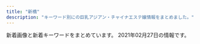 ```yaml
---
title: "新橋"
description: "キーワード別にの巨乳アジアン・チャイナエステ嬢情報をまとめました。"
---
```


新着画像と新着キーワードをまとめています。
2021年02月27日の情報です。

<DmmAffiliateIns />
<KeywordTable
  shops={
    [
    {
        "name": "\u5e78\u305b\u306e\u6642\u9593",
        "img_links": [
            "http://www.shiawasenojikan.esjp.info/images/staff_t.jpg",
            "http://www.shiawasenojikan.esjp.info/images/head.jpg",
            "http://www.shiawasenojikan.esjp.info/images/news.jpg",
            "http://www.shiawasenojikan.esjp.info/files/015.jpg",
            "http://www.shiawasenojikan.esjp.info/images/sys2.jpg",
            "http://www.shiawasenojikan.esjp.info/files/010.jpg",
            "http://www.shiawasenojikan.esjp.info/files/001.jpg",
            "http://www.shiawasenojikan.esjp.info/images/mobile.jpg",
            "http://www.shiawasenojikan.esjp.info/images/tel.jpg",
            "http://www.shiawasenojikan.esjp.info/images/link_t.jpg",
            "http://www.shiawasenojikan.esjp.info/images/sys1.jpg",
            "http://www.shiawasenojikan.esjp.info/files/009.jpg",
            "http://www.shiawasenojikan.esjp.info/images/int2.jpg",
            "http://www.shiawasenojikan.esjp.info/files/003.jpg",
            "http://www.shiawasenojikan.esjp.info/images/interior_t.jpg"
        ],
        "station": "JR\u65b0\u6a4b\u99c5\u65e5\u6bd4\u8c37\u53e3",
        "url": "http://www.shiawasenojikan.esjp.info/",
        "keywords": {
            "87": 3,
            "86": 1,
            "88": 1,
            "D": 5
        }
    },
    {
        "keywords": {
            "C": 15
        },
        "img_links": [
            "http://tamachi-en.link/images/g2.jpg",
            "http://tamachi-en.link/images/g0.jpg",
            "http://tamachi-en.link/images/g4.jpg",
            "http://tamachi-en.link/images/zi_staff.png",
            "http://tamachi-en.link/images/g8.jpg",
            "http://tamachi-en.link/images/g6.jpg",
            "http://tamachi-en.link/images/mobile.png",
            "http://tamachi-en.link/images/top.jpg",
            "http://tamachi-en.link/images/g3.jpg",
            "http://tamachi-en.link/images/zi_link.png",
            "http://tamachi-en.link/images/g5.jpg",
            "http://tamachi-en.link/images/new1.jpg",
            "http://tamachi-en.link/images/g1.jpg"
        ],
        "station": "JR\u7530\u753a\u99c5\u6771\u53e3",
        "name": "\u7e01",
        "url": "http://tamachi-en.link/"
    },
    {
        "url": "https://hamamatsucho-esthe.work/",
        "station": "JR\u6d5c\u677e\u753a\u99c5\u5317\u53e3",
        "img_links": [
            "https://hamamatsucho-esthe.work/menu/blog.png",
            "https://hamamatsucho-esthe.work/2020/11/06/momo-s1.jpg",
            "https://hamamatsucho-esthe.work/menu/friend.png",
            "https://hamamatsucho-esthe.work/staff/momo-s1.jpg",
            "https://hamamatsucho-esthe.work/2019/05/25/koko-s1.jpg",
            "https://hamamatsucho-esthe.work/images/qrcode.png",
            "https://hamamatsucho-esthe.work/images/footer-r.png",
            "https://hamamatsucho-esthe.work/room/esthe3.jpg",
            "https://hamamatsucho-esthe.work/staff/yuki-l1.jpg",
            "https://hamamatsucho-esthe.work/2018/09/10/sora-s1.jpg",
            "https://hamamatsucho-esthe.work/2019/11/05/nanami-s1.jpg",
            "https://hamamatsucho-esthe.work/images/footer-l.png",
            "https://hamamatsucho-esthe.work/images/main1.jpg",
            "https://hamamatsucho-esthe.work/staff/nanami-l1.jpg",
            "https://hamamatsucho-esthe.work/icon/twitter.png",
            "https://hamamatsucho-esthe.work/kana01.png",
            "https://hamamatsucho-esthe.work/staff/nanami-s1.jpg",
            "https://hamamatsucho-esthe.work/icon/line.png",
            "https://hamamatsucho-esthe.work/room/esthe2.jpg",
            "https://hamamatsucho-esthe.work/menu/home.png",
            "https://hamamatsucho-esthe.work/2018/12/26/sayaka-s1.jpg",
            "https://hamamatsucho-esthe.work/button/blog.png",
            "https://hamamatsucho-esthe.work/button/staff.png",
            "https://hamamatsucho-esthe.work/2020/07/30/maki-s1.jpg",
            "https://hamamatsucho-esthe.work/staff/momo-l1.jpg",
            "https://hamamatsucho-esthe.work/images/flower.png",
            "https://hamamatsucho-esthe.work/icon/google_plus.png",
            "https://hamamatsucho-esthe.work/menu/gallery.png",
            "https://hamamatsucho-esthe.work/2020/01/05/yuki-s1.jpg",
            "https://hamamatsucho-esthe.work/button/home.png",
            "https://hamamatsucho-esthe.work/2019/05/25/riko-s1.jpg",
            "https://hamamatsucho-esthe.work/2018/11/09/kana-s1.jpg",
            "https://hamamatsucho-esthe.work/2018/09/10/misa-s1.jpg",
            "https://hamamatsucho-esthe.work/staff/sora-s1.jpg",
            "https://hamamatsucho-esthe.work/2019/06/14/riri-s1.jpg",
            "https://hamamatsucho-esthe.work/room/esthe1.jpg",
            "https://hamamatsucho-esthe.work/staff/yuki-s1.jpg",
            "https://hamamatsucho-esthe.work/staff/maki-s1.jpg",
            "https://hamamatsucho-esthe.work/images/clear.png",
            "https://hamamatsucho-esthe.work/2019/01/14/emi-s1.jpg",
            "https://hamamatsucho-esthe.work/staff/maki-l1.jpg",
            "https://hamamatsucho-esthe.work/images/main-sp.jpg",
            "https://hamamatsucho-esthe.work/staff/riko-s1.jpg",
            "https://hamamatsucho-esthe.work/icon/facebook.png",
            "https://hamamatsucho-esthe.work/menu/info.png",
            "https://hamamatsucho-esthe.work/staff/sora-l1.jpg"
        ],
        "keywords": {
            "F": 14,
            "E": 7,
            "C": 14
        },
        "name": "Artemis"
    },
    {
        "name": "\u6c34\u7121\u6708\uff5e\u307f\u306a\u3065\u304d\uff5e",
        "station": "JR\u6d5c\u677e\u753a\u99c5\u5357\u53e3",
        "url": "https://minazuki-tokyo.com/",
        "keywords": {
            "90": 4,
            "85": 4,
            "83": 4,
            "86": 4,
            "87": 4
        },
        "img_links": [
            "https://minazuki-tokyo.com/wp-content/uploads/2021/02/t08.png",
            "https://minazuki-tokyo.com/wp-content/uploads/2021/02/top2.png",
            "https://minazuki-tokyo.com/wp-content/uploads/2021/02/t01.png",
            "https://minazuki-tokyo.com/wp-content/uploads/2021/02/sm04.png",
            "https://minazuki-tokyo.com/wp-content/uploads/2021/02/t06.png",
            "https://minazuki-tokyo.com/wp-content/uploads/2021/02/2-09.png",
            "https://minazuki-tokyo.com/wp-content/uploads/2020/11/photo05.png",
            "https://minazuki-tokyo.com/wp-content/uploads/2021/02/add2-22.11.56.png",
            "https://minazuki-tokyo.com/wp-content/uploads/2021/02/sm01.png",
            "https://minazuki-tokyo.com/wp-content/uploads/2021/02/haru.jpg",
            "https://minazuki-tokyo.com/wp-content/uploads/2021/02/sm03.png",
            "https://minazuki-tokyo.com/wp-content/uploads/2021/02/t04.png",
            "https://minazuki-tokyo.com/wp-content/uploads/2021/02/yuyu.png",
            "https://minazuki-tokyo.com/wp-content/uploads/2020/11/photo02.png",
            "https://minazuki-tokyo.com/wp-content/uploads/2021/02/cam.png",
            "https://minazuki-tokyo.com/wp-content/uploads/2021/02/haru.png",
            "https://minazuki-tokyo.com/wp-content/uploads/2021/02/yumi.png",
            "https://minazuki-tokyo.com/wp-content/uploads/2021/02/yuyu2.jpg",
            "https://minazuki-tokyo.com/wp-content/uploads/2021/02/koyuri-1.jpg",
            "https://minazuki-tokyo.com/wp-content/uploads/2021/02/t02.png",
            "https://minazuki-tokyo.com/wp-content/uploads/2021/02/sm02.png",
            "https://minazuki-tokyo.com/wp-content/uploads/2021/02/t03.png",
            "https://minazuki-tokyo.com/wp-content/uploads/2021/02/top1.png",
            "https://minazuki-tokyo.com/wp-content/uploads/2021/02/yumi.jpg",
            "https://minazuki-tokyo.com/wp-content/uploads/2020/11/photo03.png",
            "https://minazuki-tokyo.com/wp-content/uploads/2020/11/photo04.png",
            "https://minazuki-tokyo.com/wp-content/uploads/2021/02/t05.png",
            "https://minazuki-tokyo.com/wp-content/uploads/2020/11/photo01.png",
            "https://minazuki-tokyo.com/wp-content/uploads/2021/02/ayu.png",
            "https://minazuki-tokyo.com/wp-content/uploads/2021/02/koyuri.png",
            "https://minazuki-tokyo.com/wp-content/uploads/2021/02/price.png",
            "https://minazuki-tokyo.com/wp-content/uploads/2021/02/t07.png",
            "https://minazuki-tokyo.com/wp-content/uploads/2021/02/ayu.jpg"
        ]
    },
    {
        "keywords": {
            "E": 6,
            "87": 6,
            "88": 10,
            "85": 4,
            "84": 4
        },
        "img_links": [
            "http://body-heal.net/images/access/03.jpg",
            "http://body-heal.net/images/store/01.jpg",
            "http://body-heal.net/images/access/01.jpg",
            "http://body-heal.net/staffPhoto/b20190120201033.jpg",
            "http://body-heal.net/staffPhoto/b20190117105438.jpg",
            "http://body-heal.net/staffPhoto/b20180926231950.jpg",
            "http://body-heal.net/images/access/02.jpg",
            "http://body-heal.net/images/store/05.jpg",
            "http://body-heal.net/uploadfiles/images/campaignBodyHealNet.jpg",
            "http://body-heal.net/images/access/05.jpg",
            "http://body-heal.net/images/store/06.jpg",
            "http://body-heal.net/staffPhoto/b20190608222039.jpg",
            "http://body-heal.net/staffPhoto/b20180721035111.jpg",
            "http://body-heal.net/staffPhoto/b20190608220420.jpg",
            "http://body-heal.net/images/store/04.jpg",
            "http://body-heal.net/images/show.jpg",
            "http://body-heal.net/js/sliderLine/slide_next.png",
            "http://body-heal.net/staffPhoto/b20190218130854.jpg",
            "http://body-heal.net/js/sliderLine/slide_prev.png",
            "http://body-heal.net/images/access/04.jpg"
        ],
        "station": "JR\u7530\u753a\u99c5\u4e09\u7530\u53e3",
        "url": "http://body-heal.net/",
        "name": "Tami"
    },
    {
        "url": "https://www.morinokaori-massage.com/",
        "name": "\u68ee\u306e\u9999",
        "keywords": {},
        "station": "JR\u7530\u753a\u99c5\u897f\u53e3",
        "img_links": [
            "https://static.wixstatic.com/media/c0eb72_43f5a28bd3004602b64ed4bc3095af0e~mv2.png",
            "https://static.wixstatic.com/media/c0eb72_026f8703429f4d1a93067d6664ba9e24~mv2.png",
            "https://static.wixstatic.com/media/c0eb72_9f57c6ba804e4a55805040f7832a3bb9~mv2.png",
            "https://static.wixstatic.com/media/c0eb72_068fd8e3a6034963bb1dcf1002759294~mv2.png",
            "https://static.wixstatic.com/media/c0eb72_349ce6f6faed4c09b9ec1e412ba7a370~mv2.jpg"
        ]
    },
    {
        "img_links": [
            "https://egao.tyo.cm/images/top_slider01.jpg",
            "https://egao.tyo.cm/images/link_nav03.jpg",
            "https://egao.tyo.cm/images/top.png",
            "https://egao.tyo.cm/images/info1.jpg",
            "https://egao.tyo.cm/photos/sites/29/2021/02/2021022004462688.jpg",
            "https://egao.tyo.cm/photos/sites/29/2021/02/2021022504091367.jpg",
            "https://egao.tyo.cm/images/ico01.png",
            "https://egao.tyo.cm/photos/sites/29/2021/02/2021022004463068.jpg",
            "https://egao.tyo.cm/images/info2.jpg",
            "https://egao.tyo.cm/images/side_link.jpg",
            "https://egao.tyo.cm/images/sp_top.jpg",
            "https://egao.tyo.cm/images/link_nav01.jpg",
            "https://egao.tyo.cm/images/link_nav04.jpg",
            "https://egao.tyo.cm/images/side_tel.jpg",
            "https://egao.tyo.cm/images/link_nav02.jpg",
            "https://egao.tyo.cm/photos/sites/29/2021/02/2021022004462937.jpg",
            "https://egao.tyo.cm/images/link_nav05.jpg",
            "https://egao.tyo.cm/images/side_mobile.jpg",
            "https://egao.tyo.cm/images/top_slider02.jpg",
            "https://egao.tyo.cm/photos/sites/29/2021/02/2021022504090746.jpg",
            "https://egao.tyo.cm/images/link_nav07.jpg",
            "https://egao.tyo.cm/images/info3.jpg",
            "https://egao.tyo.cm/images/link_nav06.jpg",
            "https://egao.tyo.cm/photos/sites/29/2021/02/2021022004462785.jpg"
        ],
        "name": "\u7b11\u9854",
        "keywords": {
            "86": 2,
            "87": 1,
            "D": 5,
            "85": 2
        },
        "station": "JR\u65b0\u6a4b\u99c5\u70cf\u68ee\u53e3",
        "url": "https://egao.tyo.cm/"
    },
    {
        "keywords": {},
        "url": "http://www.k-harunoie.info/",
        "name": "\u6625\u306e\u5bb6",
        "station": "JR\u7530\u753a\u99c5\u6771\u53e3",
        "img_links": [
            "http://www.k-harunoie.info/imge/tel.png",
            "http://www.k-harunoie.info/imge/ta.png",
            "http://www.k-harunoie.info/imge/botton.jpg",
            "http://www.k-harunoie.info/imge/p-2.jpg",
            "http://www.k-harunoie.info/imge/interior_t.jpg",
            "http://www.k-harunoie.info/imge/p-4.jpg",
            "http://www.k-harunoie.info/imge/sys.png",
            "http://www.k-harunoie.info/imge/s1.png",
            "http://www.k-harunoie.info/imge/p-5.jpg",
            "http://www.k-harunoie.info/imge/staff_t.jpg",
            "http://www.k-harunoie.info/imge/service1.jpg",
            "http://www.k-harunoie.info/imge/p-1.jpg",
            "http://www.k-harunoie.info/imge/service3.jpg",
            "http://www.k-harunoie.info/imge/int2.png",
            "http://www.k-harunoie.info/imge/s0.png",
            "http://www.k-harunoie.info/imge/service2.jpg"
        ]
    },
    {
        "station": "JR\u65b0\u6a4b\u99c5\u65e5\u6bd4\u8c37\u53e3",
        "img_links": [
            "https://static.wixstatic.com/media/096f64_8257be981a5140629dd93b0518612408~mv2.png",
            "https://static.wixstatic.com/media/ff29a7_996c77cb89cc4012a35bb0813c645fdf~mv2.jpg",
            "https://static.wixstatic.com/media/ff29a7_d9f852b350a141b1ae8d7d80ce91ecfa~mv2.jpg",
            "https://static.wixstatic.com/media/096f64_9dd53b8d3bbc46b7a5d8f8f9f83f67c0~mv2.jpg",
            "https://static.wixstatic.com/media/096f64_f44509cd762744dc939f70f318a6882b~mv2.jpg",
            "https://static.wixstatic.com/media/096f64_74d971185d704fdc84b70e0c1b3fad87~mv2.png",
            "https://static.wixstatic.com/media/096f64_52d4813cc07e460bb6afbcc198483fb5~mv2.jpg",
            "https://static.wixstatic.com/media/096f64_10d0713f8b274a5b8f6b2944f7fee791~mv2.jpg",
            "https://static.wixstatic.com/media/ff29a7_5a71cab9e560455a86a69dee65e387e6~mv2.jpg",
            "https://static.wixstatic.com/media/096f64_86555ca80ef14b6ebdbbf7aa72a380fc~mv2.jpg",
            "https://static.wixstatic.com/media/ff29a7_47d81575374144dda595a587847070b9~mv2.jpg",
            "https://static.wixstatic.com/media/ff29a7_d6b424065e3946fc8a31bd093d286366~mv2.jpg"
        ],
        "name": "\u30df\u30fc\u30c7\u30a3\u30fc",
        "keywords": {},
        "url": "https://www.meedeemassage.com/"
    },
    {
        "img_links": [
            "http://shiawase.mssg.jp/images/staff_image/staff_d08b.jpg",
            "http://shiawase.mssg.jp/images/staff/sta_021.jpg",
            "http://shiawase.mssg.jp/images/top/top_04.jpg",
            "http://shiawase.mssg.jp/images/staff/sta_04.jpg",
            "http://shiawase.mssg.jp/images/staff_image/staff_d04c.jpg",
            "http://shiawase.mssg.jp/images/home/top_qp.jpg",
            "http://shiawase.mssg.jp/images/top/top_05.jpg",
            "http://shiawase.mssg.jp/images/staff/sta_0z12.jpg",
            "http://shiawase.mssg.jp/images/staff/sta_0z4.jpg",
            "http://shiawase.mssg.jp/images/staff_one/staff_one_05.jpg",
            "http://shiawase.mssg.jp/images/staff/sta_08.jpg",
            "http://shiawase.mssg.jp/images/top/top_02.jpg",
            "http://shiawase.mssg.jp/images/system/syatem_302.jpg",
            "http://shiawase.mssg.jp/images/home/index_04.jpg",
            "http://shiawase.mssg.jp/images/staff/sta_03.jpg",
            "http://shiawase.mssg.jp/images/staff_image/staff_d01b.jpg",
            "http://shiawase.mssg.jp/images/staff_one/staff_one_03.jpg",
            "http://shiawase.mssg.jp/images/staff_image/staff_d01a.jpg",
            "http://shiawase.mssg.jp/images/staff/sta_010.jpg",
            "http://shiawase.mssg.jp/images/staff_one/staff_one_04.jpg",
            "http://shiawase.mssg.jp/images/staff/sta_06.jpg",
            "http://shiawase.mssg.jp/images/staff/sta_0z9.jpg",
            "http://shiawase.mssg.jp/images/staff/sta_01.jpg",
            "http://shiawase.mssg.jp/images/staff_image/staff_d08a.jpg",
            "http://shiawase.mssg.jp/images/staff_image/staff_d02b.jpg",
            "http://shiawase.mssg.jp/images/staff_one/staff_one_01.jpg",
            "http://shiawase.mssg.jp/images/gallery/gallery_401.jpg",
            "http://shiawase.mssg.jp/images/home/QR.png",
            "http://shiawase.mssg.jp/images/staff/sta_0z8.jpg",
            "http://shiawase.mssg.jp/images/staff/sta_0z2.jpg",
            "http://shiawase.mssg.jp/images/home/index_qup.jpg",
            "http://shiawase.mssg.jp/images/top/top_06.jpg",
            "http://shiawase.mssg.jp/images/gallery/gallery_104.jpg",
            "http://shiawase.mssg.jp/images/staff/sta_023.jpg",
            "http://shiawase.mssg.jp/images/gallery/gallery_404.jpg",
            "http://shiawase.mssg.jp/images/staff_image/staff_d06.jpg",
            "http://shiawase.mssg.jp/images/staff_image/staff_d03.jpg",
            "http://shiawase.mssg.jp/images/gallery/gallery_101.jpg",
            "http://shiawase.mssg.jp/images/staff_one/staff_one_08.png",
            "http://shiawase.mssg.jp/images/home/index_page_top.jpg",
            "http://shiawase.mssg.jp/images/home/index_tel.jpg",
            "http://shiawase.mssg.jp/images/top/top_01.jpg",
            "http://shiawase.mssg.jp/images/gallery/gallery_top.jpg",
            "http://shiawase.mssg.jp/images/staff/staff_top.jpg",
            "http://shiawase.mssg.jp/images/staff_one/staff_one_07.png",
            "http://shiawase.mssg.jp/images/staff_one/staff_one_top.jpg",
            "http://shiawase.mssg.jp/images/staff_one/staff_one_02.jpg",
            "http://shiawase.mssg.jp/images/gallery/gallery_01.jpg",
            "http://shiawase.mssg.jp/images/top/top_03.jpg",
            "http://shiawase.mssg.jp/images/staff_image/staff_d04b.jpg",
            "http://shiawase.mssg.jp/images/home/index_03.jpg",
            "http://shiawase.mssg.jp/images/staff_image/staff_d04.jpg",
            "http://shiawase.mssg.jp/images/gallery/gallery_103.jpg",
            "http://shiawase.mssg.jp/images/staff_image/staff_d05a.jpg",
            "http://shiawase.mssg.jp/images/system/syatem_301.jpg",
            "http://shiawase.mssg.jp/images/staff_image/staff_d07.jpg",
            "http://shiawase.mssg.jp/images/gallery/gallery_403.jpg",
            "http://shiawase.mssg.jp/images/top/top_08.png",
            "http://shiawase.mssg.jp/images/system/syatem_303.jpg",
            "http://shiawase.mssg.jp/images/gallery/gallery_102.jpg",
            "http://shiawase.mssg.jp/images/gallery/gallery_402.jpg",
            "http://shiawase.mssg.jp/images/staff_image/staff_d02.jpg",
            "http://shiawase.mssg.jp/images/staff_image/staff_d05b.jpg"
        ],
        "url": "http://shiawase.mssg.jp/",
        "station": "JR\u7530\u753a\u99c5\u897f\u53e3",
        "name": "\u3057\u3042\u308f\u305b\uff5eSHIAWASE\uff5e",
        "keywords": {}
    },
    {
        "name": "Aroma Coco8",
        "keywords": {
            "\u4e73": 4,
            "\u30bb\u30af\u30b7\u30fc": 2,
            "D": 9,
            "\u80f8": 4,
            "E": 12,
            "F": 2
        },
        "station": "JR\u65b0\u6a4b\u99c5\u70cf\u68ee\u53e3",
        "img_links": [
            "https://aroma-queen.work/images/st/st_huxa.jpg",
            "https://aroma-queen.work/images/st/st_jasmine_1.jpg",
            "https://aroma-queen.work/images/top2.png",
            "https://aroma-queen.work/images/st/st_min_4.jpg",
            "https://aroma-queen.work/images/st/st_anan.jpg",
            "https://aroma-queen.work/images/st/st_minto_1.jpg",
            "https://aroma-queen.work/images/st/st_jj_1.jpg",
            "https://aroma-queen.work/images/st/st_kaori_1.jpg",
            "https://aroma-queen.work/images/st/st_nori.jpg",
            "https://aroma-queen.work/images/st/st_10_1.jpg",
            "https://aroma-queen.work/images/st/st_party_2.jpg",
            "https://aroma-queen.work/images/st/st_mayumi_2.jpg",
            "https://aroma-queen.work/images/st/st_25.jpg",
            "https://aroma-queen.work/images/st/st_mirror_2.jpg",
            "https://aroma-queen.work/images/st/st_get_1.jpg",
            "https://aroma-queen.work/images/st/st_lucy_3.jpg",
            "https://aroma-queen.work/images/st/st_joy_1.jpg",
            "https://aroma-queen.work/images/st/st_mai_1.jpg",
            "https://aroma-queen.work/images/st/st_maya_1.jpg",
            "https://aroma-queen.work/images/st/st_dan_2.jpg",
            "https://aroma-queen.work/images/st/st_pink_2.jpg",
            "https://aroma-queen.work/images/st/st_mimi_1.jpg",
            "https://aroma-queen.work/images/st/st_17.jpg",
            "https://aroma-queen.work/images/st/st_bibi_2.jpg",
            "https://aroma-queen.work/images/st/st_angel_3.jpg",
            "https://aroma-queen.work/images/st/st_hana_2.jpg",
            "https://aroma-queen.work/images/st/st_21.jpg",
            "https://aroma-queen.work/images/st/st_koko.jpg",
            "https://aroma-queen.work/images/st/st_emi_1.jpg",
            "https://aroma-queen.work/images/st/st_bibi_1.jpg",
            "https://aroma-queen.work/images/st/st_ryuu_2.jpg",
            "https://aroma-queen.work/images/st/st_ai.jpg",
            "https://aroma-queen.work/images/st/st_chiba_1.jpg",
            "https://aroma-queen.work/images/st/st_.jpg",
            "https://aroma-queen.work/images/st/st_nana_1.jpg",
            "https://aroma-queen.work/images/st/st_bibi.jpg",
            "https://aroma-queen.work/images/st/st_kiki2.jpg",
            "https://aroma-queen.work/images/st/st_13.jpg",
            "https://aroma-queen.work/images/st/st_ai1.jpg",
            "https://aroma-queen.work/images/st/st_rinda_1.jpg",
            "https://aroma-queen.work/images/st/st_rinda_0.jpg",
            "https://aroma-queen.work/images/st/st_20.jpg",
            "https://aroma-queen.work/images/st/st_saya_1.jpg",
            "https://aroma-queen.work/images/st/st_rinda_4.jpg",
            "https://aroma-queen.work/images/st/st_14_1.jpg",
            "https://aroma-queen.work/images/st/st_yuri_3.jpg",
            "https://aroma-queen.work/images/st/st_sasa_3.jpg",
            "https://aroma-queen.work/images/st/st_7_1.jpg",
            "https://aroma-queen.work/images/st/st_5_1.jpg",
            "https://aroma-queen.work/images/st/st_ai_1.jpg",
            "https://aroma-queen.work/images/st/st_ami_2.jpg",
            "https://aroma-queen.work/images/st/st_aya_1.jpg",
            "https://aroma-queen.work/images/st/st_aiko_1.jpg",
            "https://aroma-queen.work/images/st/st_kou2.jpg",
            "https://aroma-queen.work/images/st/st_aigo.jpg",
            "https://aroma-queen.work/images/st/st_mayumi_1.jpg",
            "https://aroma-queen.work/images/st/st_koko_1.jpg",
            "https://aroma-queen.work/images/st/st_joy.jpg",
            "https://aroma-queen.work/images/st/st_joy_2.jpg",
            "https://aroma-queen.work/images/st/st_hara3.jpg",
            "https://aroma-queen.work/images/st/st_shizuka_1.jpg",
            "https://aroma-queen.work/images/st/st_get_3.jpg",
            "https://aroma-queen.work/images/st/st_emi.jpg",
            "https://aroma-queen.work/images/st/st_22.jpg",
            "https://aroma-queen.work/images/st/st_risa_2.jpg",
            "https://aroma-queen.work/images/st/st_risa_1.jpg",
            "https://aroma-queen.work/images/st/st_sayuri_3.jpg",
            "https://aroma-queen.work/images/st/st_16_1.jpg",
            "https://aroma-queen.work/images/week_campaign.jpg",
            "https://aroma-queen.work/images/st/st_dan_1.jpg",
            "https://aroma-queen.work/images/st/st_aiko_2.jpg",
            "https://aroma-queen.work/images/st/st_rei_3.jpg",
            "https://aroma-queen.work/images/st/st_cindy.jpg",
            "https://aroma-queen.work/images/st/st_jerry.jpg",
            "https://aroma-queen.work/images/st/st_ou_3.jpg",
            "https://aroma-queen.work/images/st/st_honey_1.jpg",
            "https://aroma-queen.work/images/st/st_sayuri_1.jpg",
            "https://aroma-queen.work/images/top_campaign_dec.jpg",
            "https://aroma-queen.work/images/st/st_jenny.jpg",
            "https://aroma-queen.work/images/st/st_pink_3.jpg",
            "https://aroma-queen.work/images/st/st_jenny2.jpg",
            "https://aroma-queen.work/images/st/st_kaori_2.jpg",
            "https://aroma-queen.work/images/st/st_saya_0.jpg",
            "https://aroma-queen.work/images/st/st_gei.jpg",
            "https://aroma-queen.work/images/st/st_aya.jpg",
            "https://aroma-queen.work/images/st/st_cake_1.jpg",
            "https://aroma-queen.work/images/st/st_kiki_1.jpg",
            "https://aroma-queen.work/images/st/st_koy_2.jpg",
            "https://aroma-queen.work/images/st/st_coco_1.jpg",
            "https://aroma-queen.work/images/st/st_four1.jpg",
            "https://aroma-queen.work/images/st/st_pink_1.jpg",
            "https://aroma-queen.work/images/top.png",
            "https://aroma-queen.work/images/st/st_sakura_1.jpg",
            "https://aroma-queen.work/images/st/st_eri.jpg",
            "https://aroma-queen.work/images/st/st_rinda_6.jpg",
            "https://aroma-queen.work/images/top_campaign_spring.jpg",
            "https://aroma-queen.work/images/st/st_nuna3.jpg",
            "https://aroma-queen.work/images/st/st_nami_1.jpg",
            "https://aroma-queen.work/images/st/st_chiba_2.jpg",
            "https://aroma-queen.work/images/st/st_hana_1.jpg",
            "https://aroma-queen.work/images/st/st_yuri_2.jpg",
            "https://aroma-queen.work/images/st/st_sayuri_2.jpg",
            "https://aroma-queen.work/images/st/st_kei.jpg",
            "https://aroma-queen.work/images/st/st_angel_2.jpg",
            "https://aroma-queen.work/images/st/st_yuyu.jpg",
            "https://aroma-queen.work/images/st/st_kou1.jpg",
            "https://aroma-queen.work/images/st/st_rinda_2.jpg",
            "https://aroma-queen.work/images/st/st_min_2.jpg",
            "https://aroma-queen.work/images/st/st_19.jpg",
            "https://aroma-queen.work/images/st/st_18.jpg",
            "https://aroma-queen.work/images/st/st_nuna.jpg",
            "https://aroma-queen.work/images/st/st_sofea_2.jpg",
            "https://aroma-queen.work/images/st/st_rei_2.jpg",
            "https://aroma-queen.work/images/st/st_nan.jpg",
            "https://aroma-queen.work/images/st/st_rena_2.jpg",
            "https://aroma-queen.work/images/st/st_chiba_4.jpg",
            "https://aroma-queen.work/images/st/st_rei.jpg",
            "https://aroma-queen.work/images/st/st_nina_3.jpg",
            "https://aroma-queen.work/images/st/st_hara.jpg",
            "https://aroma-queen.work/images/st/st_mirror_3.jpg",
            "https://aroma-queen.work/images/st/st_yuri.jpg",
            "https://aroma-queen.work/images/st/st_ou_1.jpg"
        ],
        "url": "https://aroma-queen.work/"
    },
    {
        "station": "JR\u65b0\u6a4b\u99c5\u65e5\u6bd4\u8c37\u53e3",
        "keywords": {},
        "img_links": [
            "http://heal-arm.com/media/sites/6/2020/05/favicon.png",
            "http://heal-arm.com/media/sites/6/2020/05/3.jpg",
            "http://heal-arm.com/media/sites/6/2021/02/1.jpg",
            "http://heal-arm.com/media/sites/6/2021/02/3.jpg",
            "http://heal-arm.com/media/sites/6/2020/12/1.jpg",
            "http://heal-arm.com/media/sites/6/2020/05/1.jpg",
            "http://heal-arm.com/media/sites/6/2020/05/4.jpg",
            "http://heal-arm.com/media/sites/6/2021/02/700E82ED-4821-42CB-A408-B73E511D2D15-225x300.jpeg",
            "http://heal-arm.com/media/sites/6/2021/02/2.jpg",
            "http://heal-arm.com/media/sites/6/elementor/thumbs/favicon-p04pr4k6jngsiakzwccm2bkknysbm22i953lrof2dk.png",
            "http://heal-arm.com/media/sites/6/2020/05/2.jpg",
            "http://heal-arm.com/media/sites/6/2020/05/3-1.jpg"
        ],
        "name": "\u862d \u990a\u8eab\u9928",
        "url": "http://heal-arm.com/"
    },
    {
        "keywords": {
            "D": 26,
            "C": 8,
            "E": 8
        },
        "url": "https://hamamatsucho-mensesthe.net/",
        "station": "JR\u6d5c\u677e\u753a\u99c5\u5317\u53e3",
        "img_links": [
            "https://hamamatsucho-mensesthe.net/wp/images/clear.png",
            "https://hamamatsucho-mensesthe.net/wp/icon/twitter.png",
            "https://hamamatsucho-mensesthe.net/room/room-l5.jpg",
            "https://hamamatsucho-mensesthe.net/wp/wp-content/uploads/2020/08/ayaka.jpg",
            "https://hamamatsucho-mensesthe.net/staff/top/emi-s1.jpg",
            "https://hamamatsucho-mensesthe.net/staff/top/miyu-s1.jpg",
            "https://hamamatsucho-mensesthe.net/wp/wp-content/uploads/2020/01/emi-l1.jpg",
            "https://hamamatsucho-mensesthe.net/wp/wp-content/uploads/2020/10/aki-150x150.jpg",
            "https://hamamatsucho-mensesthe.net/wp/images/mensesthe.jpg",
            "https://hamamatsucho-mensesthe.net/images/clear.png",
            "https://hamamatsucho-mensesthe.net/wp/wp-content/uploads/2020/02/stand-by.jpg",
            "https://hamamatsucho-mensesthe.net/room/room-l3.jpg",
            "https://hamamatsucho-mensesthe.net/icon/twitter.png",
            "https://hamamatsucho-mensesthe.net/wp/images/top3.jpg",
            "https://hamamatsucho-mensesthe.net/wp/icon/line.png",
            "https://hamamatsucho-mensesthe.net/icon/line.png",
            "https://hamamatsucho-mensesthe.net/wp/images/top1.jpg",
            "https://hamamatsucho-mensesthe.net/wp/wp-content/uploads/2019/05/rin-150x150.jpg",
            "https://hamamatsucho-mensesthe.net/wp/wp-content/uploads/2021/01/yuna.jpg",
            "https://hamamatsucho-mensesthe.net/staff/top/yuna-s1.jpg",
            "https://hamamatsucho-mensesthe.net/staff/top/ayaka-s1.jpg",
            "https://hamamatsucho-mensesthe.net/icon/google_plus.png",
            "https://hamamatsucho-mensesthe.net/room/room-l6.jpg",
            "https://hamamatsucho-mensesthe.net/staff/top/mitsuki-s1.jpg",
            "https://hamamatsucho-mensesthe.net/wp/wp-content/uploads/2019/07/0677E994-1DBF-4E0E-AB70-7CA5C034B140-150x150.jpeg",
            "https://hamamatsucho-mensesthe.net/wp/wp-content/uploads/2020/01/mitsuki.jpg",
            "https://hamamatsucho-mensesthe.net/images/footer-r.png",
            "https://hamamatsucho-mensesthe.net/wp/wp-content/uploads/2020/01/misaki-l2.jpg",
            "https://hamamatsucho-mensesthe.net/wp/wp-content/uploads/2019/10/eri-150x150.jpg",
            "https://hamamatsucho-mensesthe.net/wp/icon/facebook.png",
            "https://hamamatsucho-mensesthe.net/wp/wp-content/uploads/2019/07/587590BB-96D0-4887-BE26-3B1413FF7283-150x150.jpeg",
            "https://hamamatsucho-mensesthe.net/images/footer-l.png",
            "https://hamamatsucho-mensesthe.net/wp/images/top2.jpg",
            "https://hamamatsucho-mensesthe.net/link/mens-esthe.png",
            "https://hamamatsucho-mensesthe.net/room/room-l1.jpg",
            "https://hamamatsucho-mensesthe.net/room/room-l4.jpg",
            "https://hamamatsucho-mensesthe.net/wp/wp-content/uploads/2020/01/nao.jpg",
            "https://hamamatsucho-mensesthe.net/staff/top/aki-s1.jpg",
            "https://hamamatsucho-mensesthe.net/room/room-l2.jpg",
            "https://hamamatsucho-mensesthe.net/wp/wp-content/uploads/2020/11/urara.jpg",
            "https://hamamatsucho-mensesthe.net/wp/icon/google_plus.png",
            "https://hamamatsucho-mensesthe.net/wp/wp-content/uploads/2020/02/1714CAA8-3D57-4009-AB72-F5A8E6B60310.jpeg",
            "https://hamamatsucho-mensesthe.net/wp/wp-content/uploads/2020/09/rin.jpg",
            "https://hamamatsucho-mensesthe.net/images/flower.png",
            "https://hamamatsucho-mensesthe.net/staff/top/nao-s1.jpg",
            "https://hamamatsucho-mensesthe.net/icon/facebook.png",
            "https://hamamatsucho-mensesthe.net/staff/top/rin-s1.jpg"
        ],
        "name": "SERA"
    },
    {
        "station": "JR\u65b0\u6a4b\u99c5\u70cf\u68ee\u53e3",
        "url": "http://kokoro-spa.info/",
        "img_links": [
            "http://kokoro-spa.info/img/pickup.jpg",
            "http://kokoro-spa.info/img/qrcode.png",
            "http://kokoro-spa.info/img/slider/2.jpg",
            "http://kokoro-spa.info/img/shop/no-pic.jpg",
            "http://kokoro-spa.info/img/ttl_info.png",
            "http://kokoro-spa.info/img/shop/kanban.jpg",
            "http://kokoro-spa.info/img/ttl_news.png"
        ],
        "keywords": {},
        "name": "\u672a\u6765"
    },
    {
        "name": "LEON",
        "station": "JR\u65b0\u6a4b\u99c5\u70cf\u68ee\u53e3",
        "img_links": [
            "http://es-leon.link/photos/sites/45/2020/11/2020110919593136.jpg",
            "http://es-leon.link/photos/sites/45/2021/02/2021020501152788.jpg",
            "http://es-leon.link/photos/sites/45/2021/02/2021022503562083.jpg",
            "http://es-leon.link/photos/sites/45/2020/10/2020101318404076.jpg",
            "http://es-leon.link/images/guide1.png",
            "http://es-leon.link/images/slider00.jpg",
            "http://es-leon.link/photos/sites/45/2020/10/2020101318405051.jpg",
            "http://es-leon.link/photos/sites/45/2020/10/2020101404192576.jpg",
            "http://es-leon.link/images/nav_link01_no.png",
            "http://es-leon.link/images/nav_link02_no.png",
            "http://es-leon.link/images/qr.png",
            "http://es-leon.link/photos/sites/45/2020/10/202010010328436.jpg",
            "http://es-leon.link/photos/sites/45/2020/10/2020102507510838.jpg",
            "http://es-leon.link/photos/sites/45/2021/02/2021022702570735.jpg",
            "http://es-leon.link/photos/sites/45/2020/10/2020102507501385.jpg",
            "http://es-leon.link/photos/sites/45/2021/01/2021013016413450.jpg",
            "http://es-leon.link/images/lineline.png",
            "http://es-leon.link/photos/sites/45/2021/02/2021022702210178.jpg",
            "http://es-leon.link/photos/sites/45/2021/02/2021022720162525.jpg",
            "http://es-leon.link/photos/sites/45/2021/02/2021020501134964.jpg",
            "http://es-leon.link/images/nav_link05_no.png",
            "http://es-leon.link/photos/sites/45/2021/01/2021013015574893.jpg",
            "http://es-leon.link/photos/sites/45/2021/02/2021020501110069.jpg",
            "http://es-leon.link/photos/sites/45/2020/10/2020102507495672.jpg",
            "http://es-leon.link/photos/sites/45/2020/10/2020101318294854.jpg",
            "http://es-leon.link/photos/sites/45/2020/10/2020100103205130.jpg",
            "http://es-leon.link/photos/sites/45/2020/10/2020100103205186.jpg",
            "http://es-leon.link/images/nav_link07_no.png",
            "http://es-leon.link/photos/sites/45/2021/02/2021020501094315.jpg",
            "http://es-leon.link/photos/sites/45/2020/10/2020101205422328.jpg",
            "http://es-leon.link/photos/sites/45/2021/02/2021022702213358.jpg",
            "http://es-leon.link/photos/sites/45/2020/10/2020100103240526.jpg",
            "http://es-leon.link/photos/sites/45/2020/11/2020110919590942.jpg",
            "http://es-leon.link/photos/sites/45/2020/11/2020110919595348.jpg",
            "http://es-leon.link/photos/sites/45/2020/10/2020100103284496.jpg",
            "http://es-leon.link/photos/sites/45/2020/10/2020100103034891.jpg",
            "http://es-leon.link/photos/sites/45/2021/02/202102240441566.jpg",
            "http://es-leon.link/photos/sites/45/2020/11/2020111904152242.jpg",
            "http://es-leon.link/photos/sites/45/2020/10/2020101318300043.jpg",
            "http://es-leon.link/photos/sites/45/2021/02/2021020415381681.jpg",
            "http://es-leon.link/images/pagetop.jpg",
            "http://es-leon.link/photos/sites/45/2021/02/2021022503593169.jpg",
            "http://es-leon.link/photos/sites/45/2021/02/2021020501101626.jpg",
            "http://es-leon.link/photos/sites/45/2020/10/2020101205420372.jpg",
            "http://es-leon.link/photos/sites/45/2021/02/2021020415385687.jpg",
            "http://es-leon.link/photos/sites/45/2021/02/2021022720180077.jpg",
            "http://es-leon.link/images/nav_link04_no.png",
            "http://es-leon.link/images/slider01.jpg",
            "http://es-leon.link/photos/sites/45/2020/11/2020110919583922.jpg",
            "http://es-leon.link/images/guide1.jpg",
            "http://es-leon.link/photos/sites/45/2020/10/2020101318402898.jpg",
            "http://es-leon.link/images/slider02.jpg",
            "http://es-leon.link/images/slider04.jpg",
            "http://es-leon.link/photos/sites/45/2021/01/202101191348045.jpg",
            "http://es-leon.link/photos/sites/45/2020/10/2020102507504664.jpg",
            "http://es-leon.link/images/nav_link06_no.png",
            "http://es-leon.link/photos/sites/45/2021/02/2021021420105484.jpg",
            "http://es-leon.link/images/header.png",
            "http://es-leon.link/images/guide3.jpg",
            "http://es-leon.link/photos/sites/45/2021/02/2021022702522188.jpg",
            "http://es-leon.link/photos/sites/45/2021/02/2021022503591368.jpg",
            "http://es-leon.link/photos/sites/45/2021/02/2021021420094924.jpg",
            "http://es-leon.link/images/guide2.jpg",
            "http://es-leon.link/images/profile.png",
            "http://es-leon.link/images/guide4.jpg",
            "http://es-leon.link/photos/sites/45/2021/01/2021010815020621.jpg",
            "http://es-leon.link/images/guide8.jpg",
            "http://es-leon.link/photos/sites/45/2020/10/2020100103240520.jpg",
            "http://es-leon.link/photos/sites/45/2021/02/2021022503564613.jpg",
            "http://es-leon.link/images/nav_link03_no.png",
            "http://es-leon.link/images/card.png",
            "http://es-leon.link/photos/sites/45/2021/02/2021022720184123.jpg",
            "http://es-leon.link/images/guide2.png",
            "http://es-leon.link/photos/sites/45/2021/02/2021021014235421.jpg",
            "http://es-leon.link/photos/sites/45/2020/11/2020110919573849.jpg",
            "http://es-leon.link/photos/sites/45/2020/10/2020100103205050.jpg",
            "http://es-leon.link/photos/sites/45/2021/02/2021022702342791.jpg",
            "http://es-leon.link/photos/sites/45/2021/01/2021010815022674.jpg",
            "http://es-leon.link/photos/sites/45/2021/02/202102041538347.jpg",
            "http://es-leon.link/photos/sites/45/2020/10/2020102507503499.jpg",
            "http://es-leon.link/images/slider03.jpg",
            "http://es-leon.link/photos/sites/45/2021/02/2021021221211099.jpg",
            "http://es-leon.link/images/guide5.jpg",
            "http://es-leon.link/images/guide6.jpg",
            "http://es-leon.link/photos/sites/45/2020/10/2020101205424345.jpg",
            "http://es-leon.link/photos/sites/45/2021/02/2021021420101999.jpg",
            "http://es-leon.link/images/img_info.jpg",
            "http://es-leon.link/images/guide7.jpg"
        ],
        "keywords": {
            "90": 6,
            "86": 16,
            "84": 8,
            "\u80f8": 1,
            "85": 12,
            "88": 5
        },
        "url": "http://es-leon.link/"
    },
    {
        "name": "Yuki\u2019s House",
        "url": "http://yukizhouse00.web.fc2.com/",
        "station": "JR\u6d5c\u677e\u753a\u99c5\u5357\u53e3",
        "img_links": [
            "http://yukizhouse00.web.fc2.com/images/portfolio/work-2.jpg",
            "http://yukizhouse00.web.fc2.com/images/slider/slid1.jpg",
            "http://yukizhouse00.web.fc2.com/images/portfolio/work-4.jpg",
            "http://yukizhouse00.web.fc2.com/images/portfolio/work-6.jpg",
            "http://yukizhouse00.web.fc2.com/images/portfolio/work-5.jpg",
            "http://yukizhouse00.web.fc2.com/images/portfolio/work-1.jpg",
            "http://yukizhouse00.web.fc2.com/images/slider/slid2.jpg",
            "http://yukizhouse00.web.fc2.com/images/portfolio/work-3.jpg"
        ],
        "keywords": {}
    },
    {
        "keywords": {
            "F": 4,
            "D": 3,
            "C": 3
        },
        "url": "https://hamamatsucho-mensesthe.com/",
        "name": "Oriental Spa",
        "img_links": [
            "https://hamamatsucho-mensesthe.com/staff/yoko-s1.jpg",
            "https://hamamatsucho-mensesthe.com/images/main1.jpg",
            "https://hamamatsucho-mensesthe.com/staff/arisa-l1.jpg",
            "https://hamamatsucho-mensesthe.com/staff2/wp-content/uploads/2020/11/momo02.png",
            "https://hamamatsucho-mensesthe.com/images/footer-r.png",
            "https://hamamatsucho-mensesthe.com/menu/sche.png",
            "https://hamamatsucho-mensesthe.com/2018/06/12/yoko-s1.jpg",
            "https://hamamatsucho-mensesthe.com/staff2/wp-content/uploads/2021/02/miku02.png",
            "https://hamamatsucho-mensesthe.com/staff2/wp-content/uploads/2019/12/haru-1.png",
            "https://hamamatsucho-mensesthe.com/images/main-sp.jpg",
            "https://hamamatsucho-mensesthe.com/button/home.png",
            "https://hamamatsucho-mensesthe.com/room/esthe2.jpg",
            "https://hamamatsucho-mensesthe.com/room/2.jpg",
            "https://hamamatsucho-mensesthe.com/room/1.jpg",
            "https://hamamatsucho-mensesthe.com/menu/home.png",
            "https://hamamatsucho-mensesthe.com/staff2/wp-content/uploads/2019/12/nanami02-2.png",
            "https://hamamatsucho-mensesthe.com/images/footer-l.png",
            "https://hamamatsucho-mensesthe.com/2018/03/02/anna-s1.jpg",
            "https://hamamatsucho-mensesthe.com/button/sche.png",
            "https://hamamatsucho-mensesthe.com/staff/yuyu-l1.jpg",
            "https://hamamatsucho-mensesthe.com/kumi2.jpg",
            "https://hamamatsucho-mensesthe.com/images/flower.png",
            "https://hamamatsucho-mensesthe.com/2017/10/08/ruru-s1.jpg",
            "https://hamamatsucho-mensesthe.com/staff2/wp-content/uploads/2020/11/siruet.png",
            "https://hamamatsucho-mensesthe.com/menu/info.png",
            "https://hamamatsucho-mensesthe.com/images/header3.png",
            "https://hamamatsucho-mensesthe.com/miyuki01.png",
            "https://hamamatsucho-mensesthe.com/staff2/wp-content/uploads/2021/01/maki05.png",
            "https://hamamatsucho-mensesthe.com/room/esthe1.jpg",
            "https://hamamatsucho-mensesthe.com/staff/yuyu-s1.jpg",
            "https://hamamatsucho-mensesthe.com/room/3.jpg",
            "https://hamamatsucho-mensesthe.com/staff2/wp-content/uploads/2021/02/ayaka01.png",
            "https://hamamatsucho-mensesthe.com/staff2/wp-content/uploads/2021/02/kana01.png",
            "https://hamamatsucho-mensesthe.com/staff/koko-l1.jpg",
            "https://hamamatsucho-mensesthe.com/icon/facebook.png",
            "https://hamamatsucho-mensesthe.com/staff/nana-l1.jpg",
            "https://hamamatsucho-mensesthe.com/staff2/wp-content/uploads/2020/01/ai01.png",
            "https://hamamatsucho-mensesthe.com/icon/line.png",
            "https://hamamatsucho-mensesthe.com/2018/12/21/yuyu-s1.jpg",
            "https://hamamatsucho-mensesthe.com/room/4.jpg",
            "https://hamamatsucho-mensesthe.com/staff/arisa-s1.jpg",
            "https://hamamatsucho-mensesthe.com/menu/gallery.png",
            "https://hamamatsucho-mensesthe.com/icon/twitter.png",
            "https://hamamatsucho-mensesthe.com/staff/yoko-l1.jpg",
            "https://hamamatsucho-mensesthe.com/images/clear.png",
            "https://hamamatsucho-mensesthe.com/room/esthe3.jpg",
            "https://hamamatsucho-mensesthe.com/staff/koko-s1.jpg",
            "https://hamamatsucho-mensesthe.com/button/staff.png",
            "https://hamamatsucho-mensesthe.com/kumi1.jpg",
            "https://hamamatsucho-mensesthe.com/2018/06/08/hana-s2.jpg",
            "https://hamamatsucho-mensesthe.com/staff2/wp-content/uploads/2020/02/yaya02.png",
            "https://hamamatsucho-mensesthe.com/menu/friend.png",
            "https://hamamatsucho-mensesthe.com/2018/11/23/arisa-s1.jpg",
            "https://hamamatsucho-mensesthe.com/icon/google_plus.png",
            "https://hamamatsucho-mensesthe.com/2018/12/21/koko-s1.jpg",
            "https://hamamatsucho-mensesthe.com/staff/nana-s1.jpg"
        ],
        "station": "JR\u6d5c\u677e\u753a\u99c5\u5317\u53e3"
    },
    {
        "keywords": {},
        "name": "Pandora*\u30d1\u30f3\u30c9\u30e9",
        "img_links": [
            "http://www.es-tokyo.link/images/27.jpg",
            "http://www.es-tokyo.link/images/3.jpg",
            "http://www.es-tokyo.link/img/mayu1.jpg",
            "http://www.es-tokyo.link/images/s1.png",
            "http://www.es-tokyo.link/img/minami1.jpg",
            "http://www.es-tokyo.link/images/sys1.jpg",
            "http://www.es-tokyo.link/images/news.jpg",
            "http://www.es-tokyo.link/images/19.jpg",
            "http://www.es-tokyo.link/img/suzu1.jpg",
            "http://www.es-tokyo.link/images/head.jpg",
            "http://www.es-tokyo.link/img/emili1.jpg",
            "http://www.es-tokyo.link/images/b3.jpg",
            "http://www.es-tokyo.link/img/erin1.jpg",
            "http://www.es-tokyo.link/images/31.jpg",
            "http://www.es-tokyo.link/img/naomi1.jpg",
            "http://www.es-tokyo.link/images/20.jpg",
            "http://www.es-tokyo.link/img/izumi2.jpg",
            "http://www.es-tokyo.link/images/int2.jpg",
            "http://www.es-tokyo.link/images/23.jpg",
            "http://www.es-tokyo.link/img/erin2.jpg",
            "http://www.es-tokyo.link/img/izumi1.jpg",
            "http://www.es-tokyo.link/img/momoko1.jpg",
            "http://www.es-tokyo.link/images/22.jpg",
            "http://www.es-tokyo.link/images/32.jpg",
            "http://www.es-tokyo.link/images/24.jpg",
            "http://www.es-tokyo.link/img/hikari1.jpg",
            "http://www.es-tokyo.link/images/tel.jpg",
            "http://www.es-tokyo.link/images/9.jpg",
            "http://www.es-tokyo.link/images/mobile.jpg",
            "http://www.es-tokyo.link/images/interior_t.jpg",
            "http://www.es-tokyo.link/images/staff_t.jpg",
            "http://www.es-tokyo.link/images/5.jpg",
            "http://www.es-tokyo.link/images/int1.jpg",
            "http://www.es-tokyo.link/images/sys2.jpg",
            "http://www.es-tokyo.link/images/newface.jpg",
            "http://www.es-tokyo.link/img/rin1.jpg",
            "http://www.es-tokyo.link/images/b2.jpg",
            "http://www.es-tokyo.link/images/30.jpg",
            "http://www.es-tokyo.link/img/yui1.jpg",
            "http://www.es-tokyo.link/images/b1.jpg",
            "http://www.es-tokyo.link/images/28.jpg",
            "http://www.es-tokyo.link/img/miwa1.jpg",
            "http://www.es-tokyo.link/img/kaori1.jpg",
            "http://www.es-tokyo.link/images/25.jpg",
            "http://www.es-tokyo.link/img/minami2.jpg",
            "http://www.es-tokyo.link/img/ami1.jpg"
        ],
        "url": "http://www.es-tokyo.link",
        "station": "JR\u6d5c\u677e\u753a\u99c5\u5357\u53e3"
    },
    {
        "name": "\u30a2\u30ea\u30b9 Aroma \u65b0\u6a4b\u5e97",
        "url": "http://romantic-est.com/",
        "img_links": [
            "http://romantic-est.com/images/cg031.jpg",
            "http://romantic-est.com/images/cg05.jpg",
            "http://romantic-est.com/images/con03.jpg",
            "http://romantic-est.com/images/cg01.jpg",
            "http://romantic-est.com/images/sys01.jpg",
            "http://romantic-est.com/images/trigger.jpg",
            "http://romantic-est.com/images/con01.jpg",
            "http://romantic-est.com/images/cg03.jpg",
            "http://romantic-est.com/images/sw_tel.png",
            "http://romantic-est.com/images/cg021.jpg",
            "http://romantic-est.com/images/icon_new.png",
            "http://romantic-est.com/images/mainvisual_01_s.jpg",
            "http://romantic-est.com/images/head_interior.jpg",
            "http://romantic-est.com/images/mainvisual_02.jpg",
            "http://romantic-est.com/images/sys03.jpg",
            "http://romantic-est.com/images/cg02.jpg",
            "http://romantic-est.com/images/sw_home.png",
            "http://romantic-est.com/images/cg011.jpg",
            "http://romantic-est.com/images/con02.jpg",
            "http://romantic-est.com/images/mainvisual_01.jpg",
            "http://romantic-est.com/images/sys02.jpg",
            "http://romantic-est.com/images/head_therapist.jpg",
            "http://romantic-est.com/images/cg04.jpg",
            "http://romantic-est.com/images/req_03.jpg",
            "http://romantic-est.com/images/cg032.jpg",
            "http://romantic-est.com/images/cg06.jpg",
            "http://romantic-est.com/images/mainvisual_02_s.jpg",
            "http://romantic-est.com/images/cg041.jpg"
        ],
        "keywords": {},
        "station": "JR\u65b0\u6a4b\u99c5\u70cf\u68ee\u53e3"
    }
]
}
/>
<DmmAffiliateScript />
